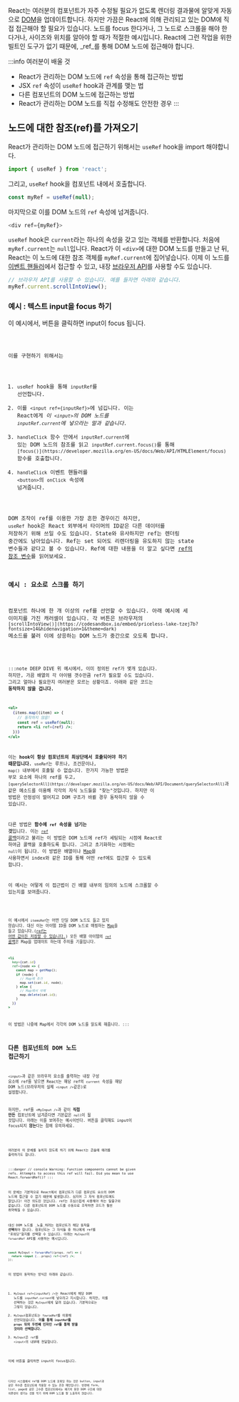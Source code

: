 
React는 여러분의 컴포넌트가 자주 수정될 필요가 없도록 렌더링 결과물에 알맞게 자동으로 [DOM](https://developer.mozilla.org/docs/Web/API/Document_Object_Model/Introduction)을 업데이트합니다.
하지만 가끔은 React에 의해 관리되고 있는 DOM에 직접 접근해야 할 필요가 있습니다.
노드를 focus 한다거나, 그 노드로 스크롤을 해야 한다거나, 사이즈와 위치를 알아야 할 때가 적절한 예시입니다.
React에 그런 작업을 위한 빌트인 도구가 없기 때문에, _ref_를 통해 DOM 노드에 접근해야 합니다.

:::info 여러분이 배울 것
- React가 관리하는 DOM 노드에 `ref` 속성을 통해 접근하는 방법
- JSX `ref` 속성이 `useRef` hook과 관계를 맺는 법
- 다른 컴포넌트의 DOM 노드에 접근하는 방법
- React가 관리하는 DOM 노드를 직접 수정해도 안전한 경우
:::

## 노드에 대한 참조(ref)를 가져오기

React가 관리하는 DOM 노드에 접근하기 위해서는 `useRef` hook을 import 해야합니다.

```js
import { useRef } from 'react';
```

그리고, `useRef` hook을 컴포넌트 내에서 호출합니다.

```js
const myRef = useRef(null);
```

마지막으로 이를 DOM 노드의 `ref` 속성에 넘겨줍니다.

```js
<div ref={myRef}>
```

`useRef` hook은 `current`라는 하나의 속성을 갖고 있는 객체를 반환합니다.
처음에 `myRef.current`는 `null`입니다. React가 이 `<div>`에 대한 DOM 노드를 만들고 난 뒤, React는 이 노드에 대한 참조 객체를
`myRef.current`에 집어넣습니다. 이제 이 노드를 [이벤트 핸들러](https://beta.reactjs.org/learn/responding-to-events)에서 접근할 수 있고,
내장 [브라우저 API](https://developer.mozilla.org/docs/Web/API/Element)를 사용할 수도 있습니다.

```js
// 브라우저 API를 사용할 수 있습니다. 예를 들자면 아래와 같습니다.
myRef.current.scrollIntoView();
```

### 예시 : 텍스트 input을 focus 하기
이 예시에서, 버튼을 클릭하면 input이 focus 됩니다.

<Code src="https://codesandbox.io/embed/sweet-banzai-k2uec3?fontsize=14&hidenavigation=1&theme=dark" />

이를 구현하기 위해서는
1. `useRef` hook을 통해 `inputRef`를 선언합니다.
2. 이를 `<input ref={inputRef}>`에 넘깁니다. 이는 React에게 *이 `<input>`의 DOM 노드를 `inputRef.current`에 넣으라는 말과 같습니다.*
3. `handleClick` 함수 안에서 `inputRef.current`에 있는 DOM 노드의 참조를 읽고 `inputRef.current.focus()`를 통해 `[focus()](https://developer.mozilla.org/en-US/docs/Web/API/HTMLElement/focus)` 함수를 호출합니다.
4. `handleClick` 이벤트 핸들러를 `<button>`의 `onClick` 속성에 넘겨줍니다.

DOM 조작이 ref를 이용한 가장 흔한 경우이긴 하지만, `useRef` hook은 React 외부에서 타이머의 ID같은 다른 데이터를 저장하기 위해 쓰일 수도 있습니다.
State와 유사하지만 ref는 렌더링 중간에도 남아있습니다. Ref는 set 되어도 리렌더링을 유도하지 않는 state 변수들과 같다고 볼 수 있습니다.
Ref에 대한 내용을 더 알고 싶다면 [ref의 참조 변수](https://beta.reactjs.org/learn/referencing-values-with-refs)를 읽어보세요.

### 예시 : 요소로 스크롤 하기

컴포넌트 하나에 한 개 이상의 ref를 선언할 수 있습니다. 아래 예시에 세 이미지를 가진 캐러셀이 있습니다.
각 버튼은 브라우저의 `[scrollIntoView()](https://codesandbox.io/embed/priceless-lake-tzej7b?fontsize=14&hidenavigation=1&theme=dark)` 메소드를 불러 이에 상응하는 DOM 노드가 중간으로 오도록 합니다.

<Code src="https://codesandbox.io/embed/priceless-lake-tzej7b?fontsize=14&hidenavigation=1&theme=dark" />

:::note DEEP DIVE
위 예시에서, 이미 정의된 ref가 몇개 있습니다. 하지만, 가끔 배열의 각 아이템 갯수만큼 ref가 필요할 수도 있습니다.
그리고 얼마나 필요한지 여러분은 모르는 상황이죠. 아래와 같은 코드는 **동작하지 않을 겁니다.**

```jsx
<ul>
  {items.map((item) => {
    // 동작하지 않음!
    const ref = useRef(null);
    return <li ref={ref} />;
  })}
</ul>
```

이는 **hook이 항상 컴포넌트의 최상단에서 호출되어야 하기 때문입니다.** `useRef`는 루프나, 조건문이나, `map()` 내부에서 호출될 수 없습니다.
한가지 가능한 방법은 부모 요소에 하나의 ref를 두고, `[querySelectorAll](https://developer.mozilla.org/en-US/docs/Web/API/Document/querySelectorAll)`과 같은 메소드를 이용해 각각의 자식 노드들을 "찾는"것입니다.
하지만 이 방법은 안정성이 떨어지고 DOM 구조가 바뀔 경우 동작하지 않을 수 있습니다.

다른 방법은 **함수에 `ref` 속성을 넘기는 것**입니다. 이는 [`ref` 콜백](https://beta.reactjs.org/reference/react-dom/components/common#ref-callback)이라고 불리는 이 방법은 DOM 노드에 ref가 세팅되는 시점에 React로 하여금 콜백을 호출하도록 합니다.
그리고 초기화하는 시점에는 `null`이 됩니다. 이 방법은 배열이나 [Map](https://developer.mozilla.org/en-US/docs/Web/JavaScript/Reference/Global_Objects/Map)을 사용하면서 index와 같은 ID를 통해 어떤 ref에도 접근할 수 있도록 합니다.

이 예시는 어떻게 이 접근법이 긴 배열 내부의 임의의 노드에 스크롤할 수 있는지를 보여줍니다.

<Code src="https://codesandbox.io/embed/flamboyant-heisenberg-zt4gd8?fontsize=14&hidenavigation=1&theme=dark" />

이 예시에서 `itemsRef`는 어떤 단일 DOM 노드도 들고 있지 않습니다.
대신 이는 아이템 ID를 DOM 노드로 매핑하는 [Map](https://developer.mozilla.org/docs/Web/JavaScript/Reference/Global_Objects/Map)을 들고 있습니다.([ref는 어떤 값이든 저장할 수 있습니다.](https://beta.reactjs.org/learn/referencing-values-with-refs))
모든 배열 아이템의 [`ref` 콜백](https://beta.reactjs.org/reference/react-dom/components/common#ref-callback)은 Map을 업데이트 하는데 주의를 기울입니다.

```jsx
<li
  key={cat.id}
  ref={node => {
    const map = getMap();
    if (node) {
      // Map에 추가
      map.set(cat.id, node);
    } else {
      // Map에서 삭제
      map.delete(cat.id);
    }
  }}
>
```
이 방법은 나중에 Map에서 각각의 DOM 노드를 읽도록 해줍니다.
:::

## 다른 컴포넌트의 DOM 노드 접근하기

`<input>`과 같은 브라우저 요소를 출력하는 내장 구성 요소에 ref를 넣으면 React는 해당 ref의 `current` 속성을 해당 DOM 노드(브라우저의 실제 `<input />`같은)로 설정합니다.

하지만, ref를 `<MyInput />`과 같이 **직접 만든** 컴포넌트에 넘겨준다면 기본값은 `null`이 될 것입니다.
아래는 이를 보여주는 예시이빈다. 버튼을 클릭해도 input이 focus되지 **않는**다는 점에 유의하세요.

<Code src="https://codesandbox.io/embed/long-moon-jo1l20?fontsize=14&hidenavigation=1&theme=dark" />

여러분이 이 문제를 놓치지 않도록 하기 위해 React는 콘솔에 에러를 출력하기도 합니다.

:::danger
// console
Warning: Function components cannot be given refs. Attempts to access this ref will fail. Did you mean to use React.forwardRef()?
:::

이 문제는 기본적으로 React에서 컴포넌트가 다른 컴포넌트 요소의 DOM 노드에 접근할 수 없기 때문에 발생합니다.
심지어 그 자식 컴포넌트에도 말입니다! 이건 의도된 것입니다. ref는 조심스럽게 사용해야 하는 탈출구와 같습니다.
다른 컴포넌트의 DOM 노드를 수동으로 조작하면 코드가 훨씬 취약해질 수 있습니다.

대신 DOM 노드를 _노출_하려는 컴포넌트가 해당 동작을 **선택**해야 합니다.
컴포넌트는 그 자식들 중 하나에게 ref를 "포워딩"할지를 선택할 수 있습니다. 아래는 `MyInput`이 `forwardRef` API를 사용하는 예시입니다.

```jsx
const MyInput = forwardRef((props, ref) => {
  return <input {...props} ref={ref} />;
});
```

이 방법이 동작하는 방식은 아래와 같습니다.

1. `MyInput ref={inputRef} />`는 React에게 해당 DOM 노드를 `inputRef.current`에 넣으라고 지시합니다. 하지만, 이를 선택하는 것은 `MyInput`에게 달려 있습니다. 기본적으로는 그렇지 않습니다.
2. `MyInput`컴포넌트는 `fowradRef`를 이용해 선언되었습니다. **이를 통해 `inputRef`를 `props` 뒤의 두번째 인자인 `ref`를 통해 받을 것이라 선택합니다.**
3. `MyInput`은 `ref`를 `<input>`의 내부에 전달합니다.

이제 버튼을 클릭하면 input이 focus됩니다.

<Code src="https://codesandbox.io/embed/eager-waterfall-yudn35?fontsize=14&hidenavigation=1&theme=dark" />

디자인 시스템에서 ref를 DOM 노드에 포워딩 하는 것은 button, input과 같은 저수준 컴포넌트에 적용할 수 있는 흔한 패턴입니다.
반면에 form, list, page와 같은 고수준 컴포넌트에서는 예기치 못한 DOM 구조에 대한 의존성이 생기는 것을 막기 위해 DOM 노드를 잘 노출하지 않습니다.